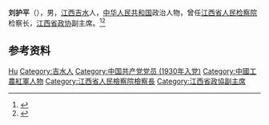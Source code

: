 '''刘护平'''（{{bd|1910年||1985年|}}），男，[[江西|江西]][[吉水|吉水]]人，[[中华人民共和国|中华人民共和国]]政治人物，曾任[[江西省人民检察院|江西省人民检察院]]检察长，[[江西省政协|江西省政协]]副主席。<ref>{{cite book|title=中囯人名大辞典·当代人物卷|author=廖盖隆等编|year=1990|publisher=上海辞书出版社|location=上海|page=}}</ref><ref>{{Cite book|title=中华人民共和国职官志|author=何虎生, 李耀东, 向常福主编|publisher=中国社会出版社|year=2003|isbn=9787800883934|location=北京|pages=}}</ref>

== 参考资料 ==
{{reflist}}

{{中国人物小作品}}

{{Authority control}}
{{DEFAULTSORT:Liu刘}}
[[Category:刘姓|Hu]]
[[Category:吉水人|Category:吉水人]]
[[Category:中国共产党党员_(1930年入党)|Category:中国共产党党员 (1930年入党)]]
[[Category:中國工農紅軍人物|Category:中國工農紅軍人物]]
[[Category:江西省人民檢察院檢察長|Category:江西省人民檢察院檢察長]]
[[Category:江西省政協副主席|Category:江西省政協副主席]]
